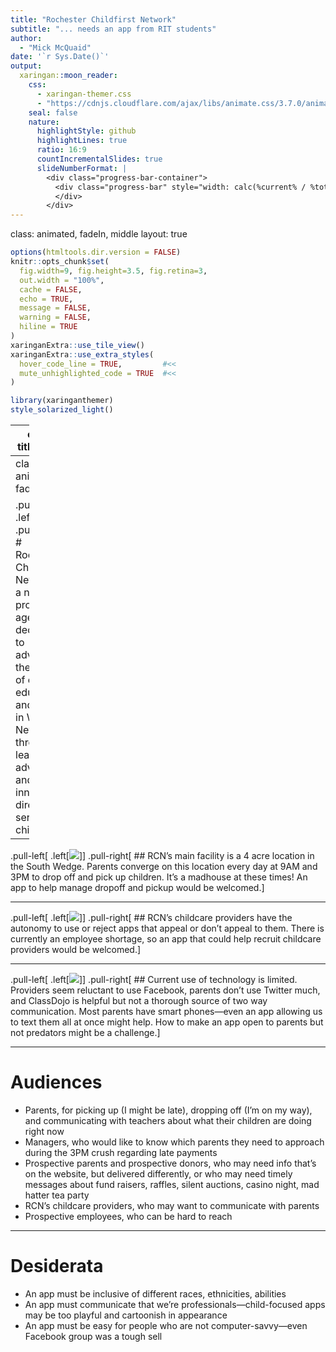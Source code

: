```yaml
---
title: "Rochester Childfirst Network"  
subtitle: "... needs an app from RIT students"
author: 
  - "Mick McQuaid"
date: '`r Sys.Date()`'
output:
  xaringan::moon_reader:
    css:
      - xaringan-themer.css
      - "https://cdnjs.cloudflare.com/ajax/libs/animate.css/3.7.0/animate.min.css"
    seal: false
    nature:
      highlightStyle: github
      highlightLines: true
      ratio: 16:9
      countIncrementalSlides: true
      slideNumberFormat: |
        <div class="progress-bar-container">
          <div class="progress-bar" style="width: calc(%current% / %total% * 100%);">
          </div>
        </div>
---
```

class: animated, fadeIn, middle
layout: true

<style type="text/css">
/* .remark-slide-content h1 {
  font-size: 600%;
}
*/

@import url('https://fonts.googleapis.com/css2?family=Fira%20Code:wght@300..700&display=swap');
.remark-code, .remark-inline-code { font-family: 'Fira Code'; }

.remark-slide-number {
  position: inherit;
}

.remark-slide-number .progress-bar-container {
  position: absolute;
  bottom: 0;
  height: 4px;
  display: block;
  left: 0;
  right: 0;
}

.remark-slide-number .progress-bar {
  height: 100%;
  background-color: red;
}
.scale-30 img { width: 30%; height: 30%; }
.scale-40 img { width: 40%; height: 40%; }
.scale-45 img { width: 45%; height: 45%; }
.scale-60 img { width: 60%; height: 60%; }
.scale-70 img { width: 70%; height: 70%; }
.scale-75 img { width: 75%; height: 75%; }
.scale-80 img { width: 80%; height: 80%; }
.scale-85 img { width: 85%; height: 85%; }
.big { font-size: 200%; }
.footer {
  position: absolute;
  bottom: 10px;
}
</style>
```r
options(htmltools.dir.version = FALSE)
knitr::opts_chunk$set(
  fig.width=9, fig.height=3.5, fig.retina=3,
  out.width = "100%",
  cache = FALSE,
  echo = TRUE,
  message = FALSE, 
  warning = FALSE,
  hiline = TRUE
)
xaringanExtra::use_tile_view()
xaringanExtra::use_extra_styles(
  hover_code_line = TRUE,         #<<
  mute_unhighlighted_code = TRUE  #<<
)
```
```r
library(xaringanthemer)
style_solarized_light()
```

---
class: title-slide

# Rochester Childfirst Network

### ... needs an app designed by RIT students

### slideshow by Mick McQuaid

.footer[This is a slideshow. Use the arrow keys to navigate.]

---
class: animated, fadeIn

.pull-left[
  .left[![](rcn-logo.png)]
]
.pull-right[
# Rochester Childfirst Network
is a not-for-profit agency dedicated to advancing the quality of early education and care in Western New York, through leadership, advocacy, and innovative direct services to children.
]

---

.pull-left[
  .left[![](rcn-southwedge.jpg)]
]
.pull-right[
  ## RCN's main facility
  is a 4 acre location in the South Wedge. Parents converge on this location every day at 9AM and 3PM to drop off and pick up children. It's a madhouse at these times! An app to help manage dropoff and pickup would be welcomed.
]

---

.pull-left[
  .left[![](rcn-teacher.jpg)]
]
.pull-right[
  ## RCN's childcare providers
  have the autonomy to use or reject apps that appeal or don't appeal to them. There is currently an employee shortage, so an app that could help recruit childcare providers would be welcomed.
]

---

.pull-left[
  .left[![](twitter-logo.png)]
]
.pull-right[
  ## Current use of technology
  is limited. Providers seem reluctant to use Facebook, parents don't use
  Twitter much, and ClassDojo is helpful but not a thorough source of two way
  communication. Most parents have smart phones---even an app allowing us to
  text them all at once might help. How to make an app open to parents but not
  predators might be a challenge.
]

---

# Audiences

- Parents, for picking up (I might be late), dropping off (I'm on my way), and communicating with teachers about what their children are doing right now
- Managers, who would like to know which parents they need to approach during the 3PM crush regarding late payments
- Prospective parents and prospective donors, who may need info that's on the website, but delivered differently, or who may need timely messages about fund raisers, raffles, silent auctions, casino night, mad hatter tea party
- RCN's childcare providers, who may want to communicate with parents
- Prospective employees, who can be hard to reach

---

# Desiderata

- An app must be inclusive of different races, ethnicities, abilities
- An app must communicate that we're professionals&mdash;child-focused apps may be too playful and cartoonish in appearance
- An app must be easy for people who are not computer-savvy&mdash;even Facebook group was a tough sell
